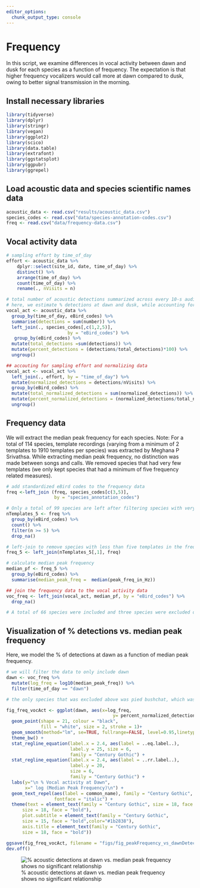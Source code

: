```yaml
---
editor_options: 
  chunk_output_type: console
---
```


# Frequency

In this script, we examine differences in vocal activity between dawn and dusk for each species as a function of frequency. The expectation is that higher frequency vocalizers would call more at dawn compared to dusk, owing to better signal transmission in the morning.

## Install necessary libraries
```r
library(tidyverse)
library(dplyr)
library(stringr)
library(vegan)
library(ggplot2)
library(scico)
library(data.table)
library(extrafont)
library(ggstatsplot)
library(ggpubr)
library(ggrepel)
```

## Load acoustic data and species scientific names data
```r
acoustic_data <- read.csv("results/acoustic_data.csv")
species_codes <- read.csv("data/species-annotation-codes.csv")
freq <- read.csv("data/frequency-data.csv")
```

## Vocal activity data
```r
# sampling effort by time_of_day
effort <- acoustic_data %>%
    dplyr::select(site_id, date, time_of_day) %>%
    distinct() %>%
    arrange(time_of_day) %>%
    count(time_of_day) %>%
    rename(., nVisits = n)

# total number of acoustic detections summarized across every 10-s audio file
# here, we estimate % detections at dawn and dusk, while accounting for sampling effort
vocal_act <- acoustic_data %>%
  group_by(time_of_day, eBird_codes) %>%
  summarise(detections = sum(number)) %>%
  left_join(., species_codes[,c(1,2,5)], 
                       by = "eBird_codes") %>%
   group_by(eBird_codes) %>%
  mutate(total_detections =sum(detections)) %>%
  mutate(percent_detections = (detections/total_detections)*100) %>%
  ungroup() 

## accouting for sampling effort and normalizing data
vocal_act <- vocal_act %>%
  left_join(., effort, by = "time_of_day") %>%
  mutate(normalized_detections = detections/nVisits) %>%
  group_by(eBird_codes) %>%
  mutate(total_normalized_detections = sum(normalized_detections)) %>%
  mutate(percent_normalized_detections = (normalized_detections/total_normalized_detections)*100) %>%
  ungroup()
```

## Frequency data

We will extract the median peak frequency for each species. Note: For a total of 114 species, template recordings (varying from a minimum of 2 templates to 1910 templates per species) was extracted by Meghana P Srivathsa. While extracting median peak frequency, no distinction was made between songs and calls. We removed species that had very few templates (we only kept species that had a minimum of five frequency related measures).

```r
# add standardized eBird codes to the frequency data
freq <-left_join (freq, species_codes[c(3,5)],
                  by = "species_annotation_codes")

# Only a total of 99 species are left after filtering species with very few templates
nTemplates_5 <- freq %>%
  group_by(eBird_codes) %>%
  count() %>%
  filter(n >= 5) %>%
  drop_na()

# left-join to remove species with less than five templates in the frequency dataset
freq_5 <- left_join(nTemplates_5[,1], freq)

# calculate median peak frequency
median_pf <- freq_5 %>%
  group_by(eBird_codes) %>%
  summarise(median_peak_freq =  median(peak_freq_in_Hz))

## join the frequency data to the vocal activity data
voc_freq <- left_join(vocal_act, median_pf, by = "eBird_codes") %>%
  drop_na()

# A total of 66 species were included and three species were excluded due to lack of data. 
```

## Visualization of % detections vs. median peak frequency

Here, we model the % of detections at dawn as a function of median peak frequency.  

```r
# we will filter the data to only include dawn
dawn <- voc_freq %>%
  mutate(log_freq = log10(median_peak_freq)) %>%
  filter(time_of_day == "dawn") 

# the only species that was excluded above was pied bushchat, which was reported only from dusk

fig_freq_vocAct <- ggplot(dawn, aes(x=log_freq,
                                        y= percent_normalized_detections)) +
  geom_point(shape = 21, colour = "black", 
             fill = "white", size = 2, stroke = 1)+ 
  geom_smooth(method="lm", se=TRUE, fullrange=FALSE, level=0.95,linetype="solid") +  
  theme_bw() +
  stat_regline_equation(label.x = 2.4, aes(label = ..eq.label..),
                        label.y = 25, size = 6,
                        family = "Century Gothic") +
  stat_regline_equation(label.x = 2.4, aes(label = ..rr.label..),
                        label.y = 20,
                        size = 6,
                        family = "Century Gothic") +
  labs(y="\n % Vocal activity at Dawn", 
       x=" log (Median Peak Frequency)\n") +
  geom_text_repel(aes(label = common_name), family = "Century Gothic",
                  fontface = "italic") +
  theme(text = element_text(family = "Century Gothic", size = 18, face = "bold"),plot.title = element_text(family = "Century Gothic",
      size = 18, face = "bold"),
      plot.subtitle = element_text(family = "Century Gothic", 
      size = 15, face = "bold",color="#1b2838"),
      axis.title = element_text(family = "Century Gothic",
      size = 18, face = "bold"))

ggsave(fig_freq_vocAct, filename = "figs/fig_peakFrequency_vs_dawnDetections.png", width = 14, height = 16, device = png(), units = "in", dpi = 300)
dev.off() 
```

![% acoustic detections at dawn vs. median peak frequency shows no significant relationship](figs/fig_peakFrequency_vs_dawnDetections.png) 


